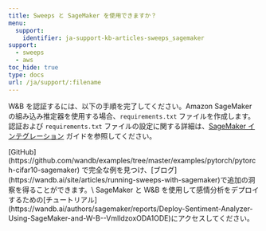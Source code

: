 ---
title: Sweeps と SageMaker を使用できますか？
menu:
  support:
    identifier: ja-support-kb-articles-sweeps_sagemaker
support:
  - sweeps
  - aws
toc_hide: true
type: docs
url: /ja/support/:filename
---
W&B を認証するには、以下の手順を完了してください。Amazon SageMaker の組み込み推定器を使用する場合、`requirements.txt` ファイルを作成します。認証および `requirements.txt` ファイルの設定に関する詳細は、[SageMaker インテグレーション](/ja/guides/integrations/sagemaker) ガイドを参照してください。

<Note>
[GitHub](https://github.com/wandb/examples/tree/master/examples/pytorch/pytorch-cifar10-sagemaker) で完全な例を見つけ、[ブログ](https://wandb.ai/site/articles/running-sweeps-with-sagemaker)で追加の洞察を得ることができます。\
SageMaker と W&B を使用して感情分析をデプロイするための[チュートリアル](https://wandb.ai/authors/sagemaker/reports/Deploy-Sentiment-Analyzer-Using-SageMaker-and-W-B--VmlldzoxODA1ODE)にアクセスしてください。
</Note>